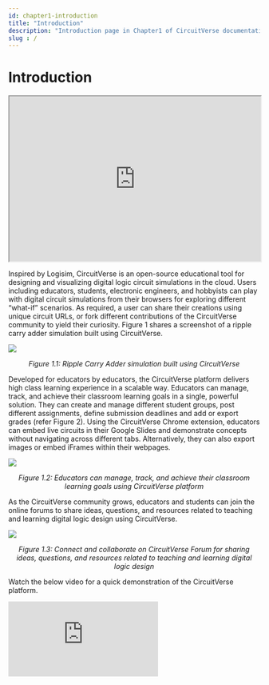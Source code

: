 ```yaml
---
id: chapter1-introduction
title: "Introduction"
description: "Introduction page in Chapter1 of CircuitVerse documentation."
slug : /
---
```


# Introduction

<iframe
  width="100%"
  height="330px"
  src="https://circuitverse.org/simulator/embed/701"
  id="projectPreview"
  scrolling="no"
  webkitAllowFullScreen
  mozAllowFullScreen
  allowFullScreen
>
  {" "}
</iframe>

Inspired by Logisim, CircuitVerse is an open-source educational tool for designing and visualizing digital logic circuit simulations in the cloud. Users including educators, students, electronic engineers, and hobbyists can play with digital circuit simulations from their browsers for exploring different “what-if” scenarios. As required, a user can share their creations using unique circuit URLs, or fork different contributions of the CircuitVerse community to yield their curiosity. Figure 1 shares a screenshot of a ripple carry adder simulation built using CircuitVerse.

![](/img/img_chapter1/1.1.png)

<div align="center">
  <em>Figure 1.1: Ripple Carry Adder simulation built using CircuitVerse</em>
</div>

Developed for educators by educators, the CircuitVerse platform delivers high class learning experience in a scalable way. Educators can manage, track, and achieve their classroom learning goals in a single, powerful solution. They can create and manage different student groups, post different assignments, define submission deadlines and add or export grades (refer Figure 2). Using the CircuitVerse Chrome extension, educators can embed live circuits in their Google Slides and demonstrate concepts without navigating across different tabs. Alternatively, they can also export images or embed iFrames within their webpages.

![](/img/img_chapter1/1.2.png)

<div align="center">
  <em>
    Figure 1.2: Educators can manage, track, and achieve their classroom
    learning goals using CircuitVerse platform
  </em>
</div>

As the CircuitVerse community grows, educators and students can join the online forums to share ideas, questions, and resources related to teaching and learning digital logic design using CircuitVerse.

![](/img/img_chapter1/1.3.png)

<div align="center">
  <em>
    Figure 1.3: Connect and collaborate on CircuitVerse Forum for sharing ideas,
    questions, and resources related to teaching and learning digital logic
    design
  </em>
</div>

Watch the below video for a quick demonstration of the CircuitVerse platform.

<div class="responsive-iframe">
  <iframe
    src="https://www.youtube.com/embed/3Df-2Cn_80A"
    frameborder="0"
    scrolling="no"
    webkitAllowFullScreen
    mozAllowFullScreen
    allowFullScreen
  ></iframe>
</div>

